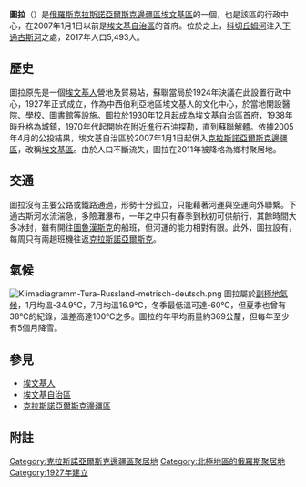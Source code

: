 {{Otheruses|圖拉|subject=俄國克拉斯諾亞爾斯克邊疆區的定居點|other=同名的事物}}
{{Infobox settlement
| name = 圖拉
| native_name = {{lang|ru|Тура́}}
| image_skyline = File:Улица Увачана - panoramio.jpg
| imagesize = 250px
| image_caption = 2010年3月的圖拉
| image_flag = File:Flag of Tura (Krasnoyarsk krai).png
| image_shield = 
| pushpin_map = Russia
| pushpin_label_position = left
| pushpin_map_caption = 圖拉在[[俄羅斯|俄羅斯]]的位置
| settlement_type = 市鎮
| subdivision_type = 國家
| subdivision_name = {{RUS}}
| subdivision_type1 = [[俄羅斯行政區劃|聯邦主體]]
| subdivision_name1 = [[克拉斯諾亞爾斯克邊疆區|克拉斯諾亞爾斯克邊疆區]]
| subdivision_type2 = 區
| subdivision_name2 = [[埃文基區|埃文基區]]
| leader_title = 市長
| leader_name = Vorob'yova, Tat'yana Aleksandrovna
| leader_party = 代理
| established_title = 建立
| established_date = 1927年
| established_title2 = 城市地位
| established_date2 = 2011年
| elevation_m = 209
| area_total_km2 = 12.93
| population_as_of = 2017年
| population_total = 5493
| population_density_km2 = auto
| timezone =[[克拉斯諾亞爾斯克時間|克拉斯諾亞爾斯克時間]]
| utc_offset = +7
| timezone_DST = 克拉斯諾亞爾斯克夏令時間
| utc_offset_DST = +8
| coordinates = {{coord|64|17|N|100|13|E|region:RU|display=inline,title}}
| population_demonym = тури́нцы, тури́нец
| postal_code = 648000
| area_code = +7 39170
| blank_name = 種族
| blank_info = [[俄羅斯族|俄羅斯族]]、[[鄂溫克族|鄂溫克族]]、[[烏克蘭族|烏克蘭族]]
| blank2_name =宗教
| blank2_info = [[正教|正教]]、[[泛靈論|泛靈論]]
| blank3_name = [[俄羅斯行政區劃代碼|行政區劃代碼]]
| blank3_info = [http://classif.spb.ru/classificators/view/okt.php?st=A&kr=1&kod=04146651 04 146 651]
| blank4_name = [[俄羅斯市政土地區劃代碼|市政土地區劃代碼]]
| blank4_info = [https://classif.spb.ru/classificators/view/tma.php?st=A&kr=1&kod=04650402101 04 650 402 101]
| website = {{url|http://tura-msu.ru}} }}

'''圖拉'''（{{lang-ru|Тура́}}）是[[俄羅斯|俄羅斯]][[克拉斯諾亞爾斯克邊疆區|克拉斯諾亞爾斯克邊疆區]][[埃文基區|埃文基區]]的一個{{link-en|鄉村聚居地|Classification of inhabited localities in Russia}}，也是該區的行政中心，在2007年1月1日以前是[[埃文基自治區|埃文基自治區]]的首府。位於{{link-en|瑟維爾馬高原|Syverma Plateau}}之上，[[科切丘姆河|科切丘姆河]]注入[[下通古斯河|下通古斯河]]之處，2017年人口5,493人。

== 歷史 ==
圖拉原先是一個[[埃文基人|埃文基人]]營地及貿易站，蘇聯當局於1924年決議在此設置行政中心，1927年正式成立，作為中西伯利亞地區埃文基人的文化中心，於當地開設醫院、學校、圖書館等設施。圖拉於1930年12月起成為[[埃文基自治區|埃文基自治區]]首府，1938年時升格為城鎮，1970年代起開始在附近進行石油探勘，直到蘇聯解體。依據2005年4月的公投結果，埃文基自治區於2007年1月1日起併入[[克拉斯諾亞爾斯克邊疆區|克拉斯諾亞爾斯克邊疆區]]，改稱[[埃文基區|埃文基區]]。由於人口不斷流失，圖拉在2011年被降格為鄉村聚居地。

== 交通 ==
圖拉沒有主要公路或鐵路通過，形勢十分孤立，只能藉著河運與空運向外聯繫。下通古斯河水流湍急，多險灘瀑布，一年之中只有春季到秋初可供航行，其餘時間大多冰封，雖有開往[[圖魯漢斯克|圖魯漢斯克]]的船班，但河運的能力相對有限。此外，圖拉設有{{link-en|圖拉機場|Tura Airport|機場}}，每周只有兩趟班機往返[[克拉斯諾亞爾斯克|克拉斯諾亞爾斯克]]。

== 氣候 ==
[[File:Klimadiagramm-Tura-Russland-metrisch-deutsch.png|thumb]]
圖拉屬於[[副極地氣候|副極地氣候]]，1月均溫-34.9℃，7月均溫16.9℃，冬季最低溫可達-60℃，但夏季也曾有38℃的紀錄，溫差高達100℃之多。圖拉的年平均雨量約369公釐，但每年至少有5個月降雪。

{{Weather box
|width = auto
|location=圖拉
|metric first=yes
|single line=yes
|Jan record high C=-1.2
|Feb record high C=3.3
|Mar record high C=9.3
|Apr record high C = 18.5
|May record high C = 31.3
|Jun record high C = 37.6
|Jul record high C = 38.0
|Aug record high C = 32.6
|Sep record high C = 25.8
|Oct record high C = 17.2
|Nov record high C = 6.5
|Dec record high C = 3.0
|year record high C = 38.0
|Jan high C = -30.8
|Feb high C = −24.4
|Mar high C = −9.6
|Apr high C = 0.3
|May high C = 9.6
|Jun high C = 19.7
|Jul high C = 23.9
|Aug high C = 19.3
|Sep high C = 10.3
|Oct high C = −2.5
|Nov high C = −19.5
|Dec high C = −28.5
|year high C = −2.7
|Jan mean C = −34.9
|Feb mean C = −30.2
|Mar mean C = −17.6
|Apr mean C = −6.7
|May mean C = 3.8
|Jun mean C = 13.0
|Jul mean C = 16.9
|Aug mean C = 12.8
|Sep mean C = 4.9
|Oct mean C = −6.7
|Nov mean C = −23.9
|Dec mean C = −32.7
|year mean C = −8.4
|Jan low C = −38.9
|Feb low C = −35.1
|Mar low C = −24.7
|Apr low C = −13.6
|May low C = −1.8
|Jun low C = 6.6
|Jul low C = 10.3
|Aug low C = 7.5
|Sep low C = 0.8
|Oct low C = −10.2
|Nov low C = −28.0
|Dec low C = −36.8
|year low C = −13.7
|Jan record low C = −58.9
|Feb record low C = −59.2
|Mar record low C = −50.4
|Apr record low C = −41.6
|May record low C = −27.1
|Jun record low C = −5.8
|Jul record low C = −1.5
|Aug record low C = −5.5
|Sep record low C = −15.6
|Oct record low C = −39.1
|Nov record low C = −52.0
|Dec record low C = −60.0
|year record low C = −60.0
|Jan precipitation mm = 16
|Feb precipitation mm = 12
|Mar precipitation mm = 12
|Apr precipitation mm = 17
|May precipitation mm = 31
|Jun precipitation mm = 49
|Jul precipitation mm = 57
|Aug precipitation mm = 63
|Sep precipitation mm = 38
|Oct precipitation mm = 31
|Nov precipitation mm = 24
|Dec precipitation mm = 19
|year precipitation mm = 369
|Jan rain days = 0
|Feb rain days = 0
|Mar rain days = 0.3
|Apr rain days = 4
|May rain days = 13
|Jun rain days = 18
|Jul rain days = 16
|Aug rain days = 19
|Sep rain days = 16
|Oct rain days = 6
|Nov rain days = 0.2
|Dec rain days = 0
|year rain days = 91
|Jan snow days = 24
|Feb snow days = 21
|Mar snow days = 21
|Apr snow days = 14
|May snow days = 5
|Jun snow days = 0.2
|Jul snow days = 0
|Aug snow days = 0.1
|Sep snow days = 3
|Oct snow days = 21
|Nov snow days = 24
|Dec snow days = 24
|year snow days = 156
|Jan humidity= 77
|Feb humidity= 76
|Mar humidity= 70
|Apr humidity= 63
|May humidity= 58
|Jun humidity= 59
|Jul humidity= 65
|Aug humidity= 73
|Sep humidity= 75
|Oct humidity= 78
|Nov humidity= 78
|Dec humidity= 77
|year humidity= 71
|Jan sun = 8
|Feb sun = 60
|Mar sun = 167
|Apr sun = 222
|May sun = 240
|Jun sun = 264
|Jul sun = 288
|Aug sun = 185
|Sep sun = 107
|Oct sun = 72
|Nov sun = 29
|Dec sun = 3
|source 1 = pogoda.ru.net<ref name="pogoda">{{cite web|title=Weather And Climate - Climate Tura|url=http://pogoda.ru.net/climate/24507.htm|accessdate=December 18, 2012|language=ru|archive-date=2013-04-15|archive-url=https://web.archive.org/web/20130415084839/http://www.pogoda.ru.net/climate/24507.htm|dead-url=no}}</ref>
|source 2 = NOAA (sun only, 1961-1990)<ref name="NOAA">{{cite web|title=Climate Normals for Tura|url=ftp://ftp.atdd.noaa.gov/pub/GCOS/WMO-Normals/RA-II/RA/24507.TXT|publisher=[[National_Oceanic_and_Atmospheric_Administration|National Oceanic and Atmospheric Administration]]|accessdate=January 19, 2013}}</ref>}}

== 參見 ==
*[[埃文基人|埃文基人]]<br/>
*[[埃文基自治區|埃文基自治區]]<br/>
*[[克拉斯諾亞爾斯克邊疆區|克拉斯諾亞爾斯克邊疆區]]

== 附註 ==
{{Reflist}}

[[Category:克拉斯諾亞爾斯克邊疆區聚居地|Category:克拉斯諾亞爾斯克邊疆區聚居地]]
[[Category:北極地區的俄羅斯聚居地|Category:北極地區的俄羅斯聚居地]]
[[Category:1927年建立|Category:1927年建立]]
{{DEFAULTSORT:Tura}}